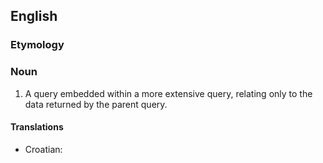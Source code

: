 ==English==
===Etymology===

{{sub-|query}}

===Noun===
{{en-noun|subqueries}}

# {{databases}} A query embedded within a more extensive query, relating only to the data returned by the parent query.

====Translations====
{{trans-top|embedded query}}
*Croatian: {{t|hr|podupit|m}}
{{trans-mid}}
{{trans-bottom}}